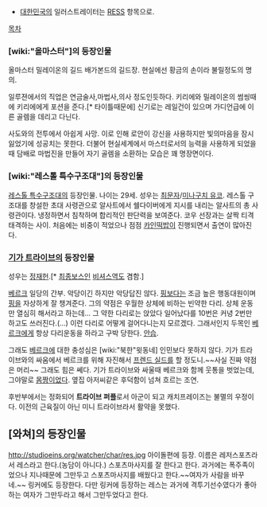 * [[대한민국]]의 일러스트레이터는 [[RESS]] 항목으로.

[[목차]]
=== [wiki:"올마스터"]의 등장인물 ===
올마스터 밀레이온의 길드 배가본드의 길드장. 현실에선 황금의 손이라 불릴정도의 명의.

일루젼에서의 직업은 연금술사,마법사,의사 정도인듯하다. 키리에와 밀레이온의 썸씽때에 키리에에게 포션을 준다.[* 타이틀때문에] 신기로는 레일건이 있으며 가디언급에 이른 골렘을 데리고 다닌다.

사도와의 전투에서 아쉽게 사망. 이로 인해 로안이 강신을 사용하지만 빛의마음을 잠시 잃었기에 성공치는 못한다. 더불어 현실세계에서 마스터로서의 능력을 사용하게 되었을때 담배로 마법진을 만들어 자기 골렘을 소환하는 모습은 꽤 명장면이다. 

=== [wiki:"레스톨 특수구조대"]의 등장인물 ===
[[레스톨 특수구조대]]의 등장인물. 나이는 29세. 성우는 [[최문자]]/[[미나구치 유코]]. 
레스톨 구조대를 창설한 초대 사령관으로 알사트에서 쉘다이버에게 지시를 내리는 알사트의 총 사령관이다. 
냉정하면서 침착하며 합리적인 판단력을 보여준다. 코우 선장과는 살짝 티격태격하는 사이. 처음에는 비중이 적었으나 점점 [[카인]]떡밥이 진행되면서 출연이 많아진다.

=== [[기가 트라이브]]의 등장인물 ===
성우는 [[정재헌]].[* [[최종보스]]인 [[비셔스]]역도 겸함.]

[[베르크]] 일당의 간부. 악당이긴 하지만 악당답진 않다. [[핑]]보다는 조금 높은 행동대원이며 [[핑]]을 자상하게 잘 챙겨준다. 그의 약점은 우월한 상체에 비하는 빈약한 다리. 상체 운동만 열심히 해서라고 하는데... 그 약한 다리로는 앉았다 일어났다를 10번은 커녕 2번만 하고도 쓰러진다.(...) 이런 다리로 어떻게 걸어다니는지 모르겠다. 그래서인지 두목인 [[베르크]]에게 항상 다리운동을 하라고 구박 당한다. [[안습]].

그래도 [[베르크]]에 대한 충성심은 [wiki:"북한"윗동네] 인민보다 못하지 않다. 기가 트라이브와의 싸움에서 베르크를 위해 자진해서 [[프렌드 실드]]를 할 정도니.~~사실 진짜 약점은 머리~~ 그래도 힘은 쎄다. 기가 트라이브와 싸울때 베르크와 함께 웃통을 벗었는데, 그야말로 [[몸짱]]이었다. 옆집 아저씨같은 후덕함이 넘쳐 흐르는 조연.

후반부에서는 정화되어 '''트라이브 퍼플'''로서 아군이 되고 캐치프레이즈는 불멸의 우정이다. 이전의 근육질이 아닌 미니 트라이브라서 활약을 못했다.

== [와쳐]의 등장인물 ==
http://studioeins.org/watcher/char/res.jpg
아이돌편에 등장. 이름은 레저스포츠라서 레스라고 한다.(농담이 아니다.) 스포츠마사지를 잘 한다고 한다. 과거에는 폭주족이었으나 지나때문에 그만두고 스포츠마사지를 배웠다고 한다.~~여자가 사람을 바꾸네.~~ 링커에도 등장한다. 다만 링커에 등장하는 레스는 과거에 격투기선수였다가 좋아하는 여자가 그만두라고 해서 그만두었다고 한다.
